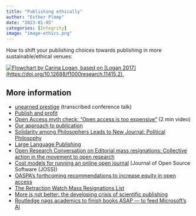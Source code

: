```yaml
---
title: "Publishing ethically"
author: "Esther Plomp"
date: "2023-01-05"
categories: [Integrity]
image: "image-ethics.png"
---
```


How to shift your publishing choices towards publishing in more sustainable/ethical venues:

[![Flowchart by Carina Logan, based on \[Logan 2017\](https://doi.org/10.12688/f1000research.11415.2).](images/image-1632415656.png){fig-alt="A flowchart asking the question whether the journal is 100% open access, and whether the publisher is for-profit or non-profit. You should publish in the venue if it is open access and ideally the publisher should be non-profit. The APC should reflect the actual costs, but ideally be not existing because publishing fees come with inequalities. You should choose the CC-BY-4.0 license, make use of open peer review, and choose a journal that does not select articles based on subjective impact." fig-align="center"}](http://corinalogan.com/journals.html)

## More information

-   [unearned prestige](https://sometimesimwrong.typepad.com/wrong/2023/05/unearned-prestige.html) (transcribed conference talk)
-   [Publish and profit](https://estherplomp.github.io/TNW-OS-support/posts/scholcom-profit/)
-   [Open Access myth check: "Open access is too expensive"](https://www.youtube.com/watch?v=Z932__-a8ok) (2 min video)
-   [Our approach to publication](https://www.cos.uni-heidelberg.de/en/research-groups/gaspar-jekely/our-approach-to-publication)
-   [Solidarity among Philosophers Leads to New Journal: Political Philosophy](https://dailynous.com/2024/01/12/solidarity-among-philosophers-leads-to-new-journal-political-philosophy/)
-   [Large Language Publishing](https://upstream.force11.org/large-language-publishing/)
-   [Open Research Conversation on Editorial mass resignations: Collective action in the movement to open research](https://doi.org/10.15131/shef.data.24974859.v1)
-   [Cost models for running an online open journal](https://blog.joss.theoj.org/2019/06/cost-models-for-running-an-online-open-journal) (Journal of Open Source Software (JOSS))
-   [OASPA’s forthcoming recommendations to increase equity in open access](https://oaspa.org/oaspas-recommendations-to-increase-equity-in-open-access/)
-   [The Retraction Watch Mass Resignations List](https://retractionwatch.com/the-retraction-watch-mass-resignations-list/)
-   [More is not better: the developing crisis of scientific publishing](https://council.science/blog/more-is-not-better-the-developing-crisis-of-scientific-publishing/)
-   [Routledge nags academics to finish books ASAP — to feed Microsoft’s AI](https://pivot-to-ai.com/2024/09/28/routledge-nags-academics-to-finish-books-asap-to-feed-microsofts-ai/)
